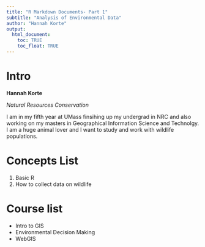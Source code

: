 ```yaml
---
title: "R Markdown Documents- Part 1"
subtitle: "Analysis of Environmental Data"
author: "Hannah Korte"
output: 
  html_document:
    toc: TRUE
    toc_float: TRUE
---
```

# Intro

**Hannah Korte**

*Natural Resources Conservation*

I am in my fifth year at UMass finsihing up my undergrad in NRC and also working on my masters in Geographical Information Science and Technolgy. I am a huge animal lover and I want to study and work with wildlife populations. 

# Concepts List
1. Basic R
2. How to collect data on wildlife

# Course list
- Intro to GIS
- Environmental Decision Making
- WebGIS

